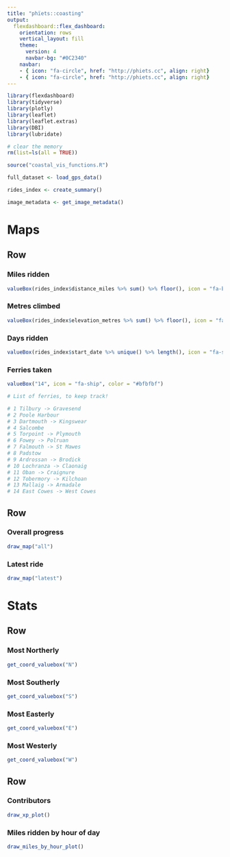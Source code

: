 ```yaml
---
title: "phïets::coasting"
output: 
  flexdashboard::flex_dashboard:
    orientation: rows
    vertical_layout: fill
    theme: 
      version: 4
      navbar-bg: "#0C2340"
    navbar: 
    - { icon: "fa-circle", href: "http://phiets.cc", align: right}
    - { icon: "fa-circle", href: "http://phiets.cc", align: right}
---
```


```r
library(flexdashboard)
library(tidyverse)
library(plotly)
library(leaflet)
library(leaflet.extras)
library(DBI)
library(lubridate)

# clear the memory
rm(list=ls(all = TRUE))

source("coastal_vis_functions.R")

full_dataset <- load_gps_data()

rides_index <- create_summary()

image_metadata <- get_image_metadata()
```

Maps
===================================== 

Row
-----------------------------------------------------------------------

### Miles ridden

```r
valueBox(rides_index$distance_miles %>% sum() %>% floor(), icon = "fa-bicycle", color = "#bfbfbf")
```

### Metres climbed

```r
valueBox(rides_index$elevation_metres %>% sum() %>% floor(), icon = "fa-arrow-up", color = "#bfbfbf")
```

### Days ridden

```r
valueBox(rides_index$start_date %>% unique() %>% length(), icon = "fa-sun", color = "#bfbfbf")
```

### Ferries taken

```r
valueBox("14", icon = "fa-ship", color = "#bfbfbf")

# List of ferries, to keep track!

# 1 Tilbury -> Gravesend
# 2 Poole Harbour
# 3 Dartmouth -> Kingswear
# 4 Salcombe
# 5 Torpoint -> Plymouth
# 6 Fowey -> Polruan
# 7 Falmouth -> St Mawes
# 8 Padstow
# 9 Ardrossan -> Brodick
# 10 Lochranza -> Claonaig
# 11 Oban -> Craignure
# 12 Tobermory -> Kilchoan
# 13 Mallaig -> Armadale
# 14 East Cowes -> West Cowes

```

Row 
-----------------------------------------------------------------------

### Overall progress

```r
draw_map("all")
```

### Latest ride

```r
draw_map("latest")
```

Stats
===================================== 

Row
-----------------------------------------------------------------------

### Most Northerly

```r
get_coord_valuebox("N")
```

### Most Southerly

```r
get_coord_valuebox("S")
```

### Most Easterly

```r
get_coord_valuebox("E")
```

### Most Westerly

```r
get_coord_valuebox("W")
```

Row
-----------------------------------------------------------------------

### Contributors

```r
draw_xp_plot()
```

### Miles ridden by hour of day

```r
draw_miles_by_hour_plot()
```